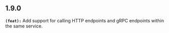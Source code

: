 ## 1.9.0
**`(feat):`** Add support for calling HTTP endpoints and gRPC endpoints within the same service.

